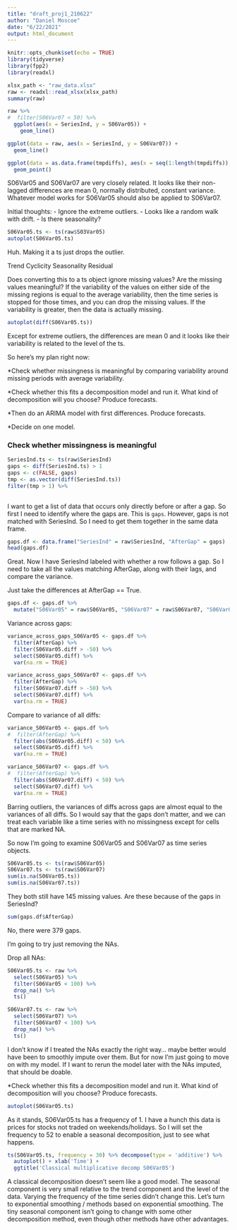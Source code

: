 ```yaml
---
title: "draft_proj1_210622"
author: "Daniel Moscoe"
date: "6/22/2021"
output: html_document
---
```


```r
knitr::opts_chunk$set(echo = TRUE)
library(tidyverse)
library(fpp2)
library(readxl)
```

```r
xlsx_path <- "raw_data.xlsx"
raw <- readxl::read_xlsx(xlsx_path)
summary(raw)
```

```r

raw %>%
#  filter(S06Var07 < 50) %>%
  ggplot(aes(x = SeriesInd, y = S06Var05)) +
    geom_line()
```

```r
ggplot(data = raw, aes(x = SeriesInd, y = S06Var07)) +
  geom_line()
```

```r
ggplot(data = as.data.frame(tmpdiffs), aes(x = seq(1:length(tmpdiffs)), y = tmpdiffs)) +
  geom_point()
```

S06Var05 and S06Var07 are very closely related. It looks like their non-lagged differences are mean 0, normally distributed, constant variance. Whatever model works for S06Var05 should also be applied to S06Var07.

Initial thoughts:
- Ignore the extreme outliers.
- Looks like a random walk with drift.
- Is there seasonality?

```r
S06Var05.ts <- ts(raw$S03Var05)
autoplot(S06Var05.ts)
```

Huh. Making it a ts just drops the outlier.

Trend
Cyclicity
Seasonality
Residual

Does converting this to a ts object ignore missing values? Are the missing values meaningful? If the variability of the values on either side of the missing regions is equal to the average variability, then the time series is stopped for those times, and you can drop the missing values. If the variability is greater, then the data is actually missing.

```r
autoplot(diff(S06Var05.ts))
```

Except for extreme outliers, the differences are mean 0 and it looks like their variability is related to the level of the ts.

So here's my plan right now:

*Check whether missingness is meaningful by comparing variability around missing periods with average variability.

*Check whether this fits a decomposition model and run it. What kind of decomposition will you choose? Produce forecasts.

*Then do an ARIMA model with first differences. Produce forecasts.

*Decide on one model.

### Check whether missingness is meaningful

```r
SeriesInd.ts <- ts(raw$SeriesInd)
gaps <- diff(SeriesInd.ts) > 1
gaps <- c(FALSE, gaps)
tmp <- as.vector(diff(SeriesInd.ts))
filter(tmp > 1) %>%
  
```

I want to get a list of data that occurs only directly before or after a gap. So first I need to identify where the gaps are. This is `gaps`. However, gaps is not matched with SeriesInd. So I need to get them together in the same data frame.

```r
gaps.df <- data.frame("SeriesInd" = raw$SeriesInd, "AfterGap" = gaps)
head(gaps.df)
```

Great. Now I have SeriesInd labeled with whether a row follows a gap. So I need to take all the values matching AfterGap, along with their lags, and compare the variance.

Just take the differences at AfterGap == True.

```r
gaps.df <- gaps.df %>%
  mutate("S06Var05" = raw$S06Var05, "S06Var07" = raw$S06Var07, "S06Var05.diff" = raw$S06Var05 - lag(raw$S06Var05), "S06Var07.diff" = raw$S06Var07 - lag(raw$S06Var07))
```

Variance across gaps:
```r
variance_across_gaps_S06Var05 <- gaps.df %>%
  filter(AfterGap) %>%
  filter(S06Var05.diff > -50) %>%
  select(S06Var05.diff) %>%
  var(na.rm = TRUE)

variance_across_gaps_S06Var07 <- gaps.df %>%
  filter(AfterGap) %>%
  filter(S06Var07.diff > -50) %>%
  select(S06Var07.diff) %>%
  var(na.rm = TRUE)
```

Compare to variance of all diffs:
```r
variance_S06Var05 <- gaps.df %>%
#  filter(AfterGap) %>%
  filter(abs(S06Var05.diff) < 50) %>%
  select(S06Var05.diff) %>%
  var(na.rm = TRUE)

variance_S06Var07 <- gaps.df %>%
#  filter(AfterGap) %>%
  filter(abs(S06Var07.diff) < 50) %>%
  select(S06Var07.diff) %>%
  var(na.rm = TRUE)
```

Barring outliers, the variances of diffs across gaps are almost equal to the variances of all diffs. So I would say that the gaps don't matter, and we can treat each variable like a time series with no missingness except for cells that are marked NA.

So now I'm going to examine S06Var05 and S06Var07 as time series objects.

```r
S06Var05.ts <- ts(raw$S06Var05)
S06Var07.ts <- ts(raw$S06Var07)
sum(is.na(S06Var05.ts))
sum(is.na(S06Var07.ts))
```
They both still have 145 missing values. Are these because of the gaps in SeriesInd?

```r
sum(gaps.df$AfterGap)
```

No, there were 379 gaps.

I'm going to try just removing the NAs.

Drop all NAs:
```r
S06Var05.ts <- raw %>%
  select(S06Var05) %>%
  filter(S06Var05 < 100) %>%
  drop_na() %>%
  ts()

S06Var07.ts <- raw %>%
  select(S06Var07) %>%
  filter(S06Var07 < 100) %>%
  drop_na() %>%
  ts()
```

I don't know if I treated the NAs exactly the right way... maybe better would have been to smoothly impute over them. But for now I'm just going to move on with my model. If I want to rerun the model later with the NAs imputed, that should be doable.

*Check whether this fits a decomposition model and run it. What kind of decomposition will you choose? Produce forecasts.

```r
autoplot(S06Var05.ts)
```


As it stands, S06Var05.ts has a frequency of 1. I have a hunch this data is prices for 
stocks not traded on weekends/holidays. So I will set the frequency to 52 to enable a seasonal 
decomposition, just to see what happens.
```r
ts(S06Var05.ts, frequency = 30) %>% decompose(type = 'additive') %>%
  autoplot() + xlab('Time') +
  ggtitle('Classical multiplicative decomp S06Var05')
```

A classical decomposition doesn't seem like a good model. The seasonal component is very small relative to the trend component and the level of the data. Varying the frequency of the time series didn't change this. Let's turn to exponential smoothing / methods based on exponential smoothing. The tiny seasonal component isn't going to change with some other decomposition method, even though other methods have other advantages.

